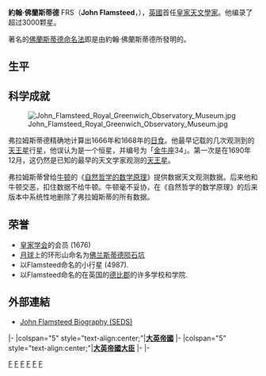 {{Infobox scientist
|name              = 約翰·佛蘭斯蒂德<br>（John Flamsteed） 
|image             = John_Flamsteed.jpg
|image_size        = 240px
|caption           =  
|birth_date        = 1646年8月19日
|birth_place       = [[英格蘭|英格蘭]][[德比郡|德比郡]][[丹貝_(德比郡)|丹貝]]
|death_date        = 1719年12月31日 (73歲)
|death_place       = [[英格蘭|英格蘭]][[薩里郡|薩里郡]][[伯斯托|伯斯托]]
|nationality       = [[英國|英國]]
|field             = [[天文學|天文學]]
|work_institutions = 
|alma_mater        = [[劍橋大學|劍橋大學]]
|doctoral_advisor  = 
|doctoral_students = 
|known_for         =  
|influences        = 
|influenced        =  
|prizes            = 
|footnotes         = 
|signature         =
}}
'''約翰·佛蘭斯蒂德''' FRS（'''John Flamsteed'''，{{bd|1646年|8月19日|1719年|12月31日|catIdx=F}}），[[英國|英國]]首任[[皇家天文學家|皇家天文學家]]。他编录了超过3000颗星。

著名的[[佛蘭斯蒂德命名法|佛蘭斯蒂德命名法]]即是由約翰·佛蘭斯蒂德所發明的。

==生平==

== 科学成就 ==
[[File:John_Flamsteed_Royal_Greenwich_Observatory_Museum.jpg|thumb]]

弗拉姆斯蒂德精确地计算出1666年和1668年的[[日食|日食]]。他最早记载的几次观测到的[[天王星|天王星]]行星，他误认为是一个恒星，并编号为「[[金牛座|金牛座]]34」。第一次是在1690年12月，这仍然是已知的最早的天文学家观测的[[天王星|天王星]]。

弗拉姆斯蒂曾给[[艾薩克·牛頓|牛顿]]的《[[自然哲学的数学原理|自然哲学的数学原理]]》提供数据天文观测数据。后来他和牛顿交恶，扣住数据不给牛顿。牛顿毫不妥协，在《自然哲学的数学原理》的后来版本中系统性地删除了弗拉姆斯蒂的所有数据。

== 荣誉 ==
* [[皇家学会|皇家学会]]的会员 (1676)
* [[月球|月球]]上的环形山命名为[[佛兰斯蒂德陨石坑|佛兰斯蒂德陨石坑]]
* 以Flamsteed命名的小行星 (4987).
* 以Flamsteed命名的在英国的[[德比郡|德比郡]]的许多学校和学院.

==外部連結==
* [https://web.archive.org/web/20081202132815/http://seds.org/messier/Xtra/Bios/flamsteed.html John Flamsteed Biography (SEDS)]

{{start box}}
{{s-off}}
|-
|colspan="5" style="text-align:center;"|'''[[大英帝國|大英帝國]]'''
|-
|colspan="5" style="text-align:center;"|'''[[大英帝國|大英帝國]][[大臣|大臣]]'''
|-
{{s-before|首任}}
{{s-title|[[大英帝國|大英帝國]][[皇家天文學家|皇家天文學家]]<br /><small>第一任<br />1675年—1719年}}</small>
{{s-after|[[愛德蒙·哈雷|愛德蒙·哈雷]]}}
|-
{{end box}}

{{Authority control}}
[[Category:英國天文學家|F]]
[[Category:皇家天文學家|F]]
[[Category:剑桥大学耶稣学院校友|F]]
[[Category:德比郡人|F]]
[[Category:17世紀天文學家|F]]
[[Category:18世紀天文學家|F]]